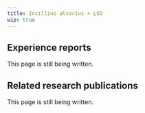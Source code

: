 ---
title: Incillius alvarius + LSD
wip: true
---

## Experience reports

This page is still being written.

## Related research publications

This page is still being written.

